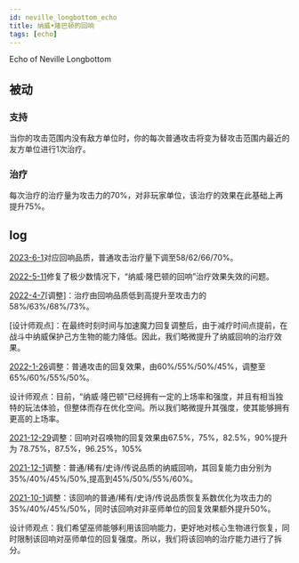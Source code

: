 ```yaml
---
id: neville_longbottom_echo
title: 纳威•隆巴顿的回响
tags: [echo]
---
```


Echo of Neville Longbottom

<!--truncate-->

## 被动

### 支持

当你的攻击范围内没有敌方单位时，你的每次普通攻击将变为替攻击范围内最近的友方单位进行1次治疗。

### 治疗

每次治疗的治疗量为攻击力的70%，对非玩家单位，该治疗的效果在此基础上再提升75%。

## log

[2023-6-1](/blog/230601-update-annc#adjustment)对应回响品质，普通攻击治疗量下调至58/62/66/70%。

[2022-5-11](/blog/220511-update-annc#fix)修复了极少数情况下，“纳威·隆巴顿的回响”治疗效果失效的问题。

[2022-4-7](/blog/220407-update-annc#adjustment)[调整]：治疗由回响品质低到高提升至攻击力的58%/63%/68%/73%。

[设计师观点]：在最终时刻时间与加速魔力回复调整后，由于减疗时间点提前，在战斗中纳威保护己方生物的能力降低。因此，我们略微提升了纳威回响的治疗效果。

[2022-1-26](/blog/220126-update-annc#adjustment)调整：普通攻击的回复效果，由60%/55%/50%/45%，调整至65%/60%/55%/50%。

设计师观点：目前，“纳威·隆巴顿”已经拥有一定的上场率和强度，并且有相当独特的玩法体验，但整体而存在优化空间。所以我们略微提升其强度，使其能够拥有更高的上场率。

[2021-12-29](/blog/211229-update-annc#echo_adjustment)调整：回响对召唤物的回复效果由67.5%，75%，82.5%，90%提升为 78.75%，87.5%，96.25%，105%

[2021-12-1](/blog/211201-update-annc#adjustment)调整：普通/稀有/史诗/传说品质的纳威回响，其回复能力由分别为35%/40%/45%/50%,提高到45%/50%/55%/60%。

[2021-10-1](/blog/211001-update-annc#adjustment)调整：该回响的普通/稀有/史诗/传说品质恢复系数优化为攻击力的35%/40%/45%/50%，同时该回响对非巫师单位的回复效果额外提升50%。

设计师观点：我们希望巫师能够利用该回响能力，更好地对核心生物进行恢复，同时限制该回响对巫师单位的回复强度。所以，我们将该回响的治疗能力进行了拆分。



